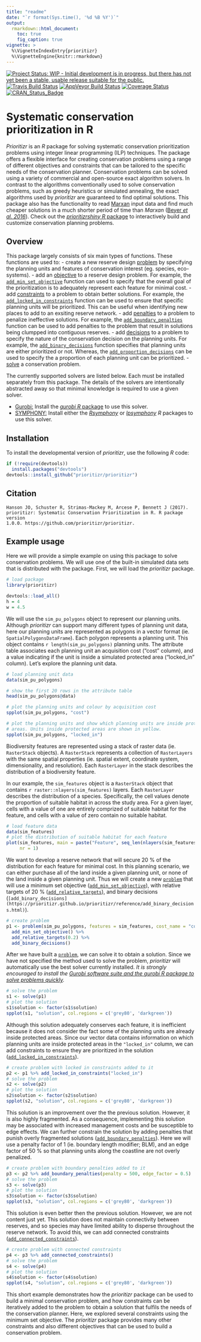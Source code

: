 ```yaml
---
title: "readme"
date: "`r format(Sys.time(), '%d %B %Y')`"
output:
  rmarkdown::html_document:
    toc: true
    fig_caption: true
vignette: >
  %\VignetteIndexEntry{prioritizr}
  %\VignetteEngine{knitr::rmarkdown}
---
```


[![Project Status: WIP - Initial development is in progress, but there has not yet been a stable, usable release suitable for the public.](http://www.repostatus.org/badges/latest/wip.svg)](http://www.repostatus.org/#wip)
[![Travis Build Status](https://img.shields.io/travis/prioritizr/prioritizr/master.svg?label=Mac%20OSX%20%26%20Linux)](https://travis-ci.org/prioritizr/prioritizr)
[![AppVeyor Build Status](https://img.shields.io/appveyor/ci/jeffreyhanson/prioritizr/master.svg?label=Windows)](https://ci.appveyor.com/project/jeffreyhanson/prioritizr)
[![Coverage Status](https://codecov.io/github/prioritizr/prioritizr/coverage.svg?branch=master)](https://codecov.io/github/prioritizr/prioritizr?branch=master)
[![CRAN_Status_Badge](http://www.r-pkg.org/badges/version/prioritizr)](https://CRAN.R-project.org/package=prioritizr)

# Systematic conservation prioritization in R

_Prioritizr_ is an _R_ package for solving systematic conservation prioritization problems using integer linear programming (ILP) techniques. The package offers a flexible interface for creating conservation problems using a range of different objectives and constraints that can be tailored to the specific needs of the conservation planner. Conservation problems can be solved using a variety of commercial and open-source exact algorithm solvers. In contrast to the algorithms conventionally used to solve conservation problems, such as greedy heuristics or simulated annealing, the exact algorithms used by _prioritizr_ are guaranteed to find optimal solutions. This package also has the functionality to read [Marxan](http://marxan.net/) input data and find much cheaper solutions in a much shorter period of time than _Marxan_ ([Beyer _et al. 2016_](http://marxan.net/downloads/papers/beyer_etal_2015.pdf)). Check out the [_prioritizrshiny_ _R_ package](https://github.com/prioritizr/prioritizrshiny) to interactively build and customize conservation planning problems.

## Overview

This package largely consists of six main types of functions. These functions are used to:
- create a new reserve design [problem](https://prioritizr.github.io/prioritizr/reference/problem.html) by specifying the planning units and features of conservation interest (eg. species, eco-systems).
- add an [objective](https://prioritizr.github.io/prioritizr/reference/objectives.html) to a reserve design problem. For example, the [`add_min_set_objective`](https://prioritizr.github.io/prioritizr/reference/add_min_set_objective.html) function can used to specify that the overall goal of the prioritization is to adequately represent each feature for minimal cost.
- add [constraints](https://prioritizr.github.io/prioritizr/reference/constraints.html) to a problem to obtain better solutions. For example, the [`add_locked_in_constraints`](https://prioritizr.github.io/prioritizr/reference/add_locked_in_constraints.html) function can be used to ensure that specific planning units will be prioritized. This can be useful when identifying new places to add to an exsiting reserve network.
- add [penalties](https://prioritizr.github.io/prioritizr/reference/penalties.html) to a problem to penalize ineffective solutions. For example, the [`add_boundary_penalties`](https://prioritizr.github.io/prioritizr/reference/add_boundary_penalties.html) function can be used to add penalties to the problem that result in solutions being clumpped into contiguous reserves.
- add [decisions](https://prioritizr.github.io/prioritizr/reference/decisions.html) to a problem to specify the nature of the conservation decision on the planning units. For example, the [`add_binary_decisions`](https://prioritizr.github.io/prioritizr/reference/add_binary_decisions.html) function specifies that planning units are either prioritized or not. Whereas,  the [`add_proportion_decisions`](https://prioritizr.github.io/prioritizr/reference/add_proportion_decisions.html) can be used to specify the a proportion of each
planning unit can be prioritized.
- [solve](https://prioritizr.github.io/prioritizr/reference/solve.html) a conservation problem.

The currently supported solvers are listed below. Each must be installed separately from this package. The details of the solvers are intentionally abstracted away so that minimal knowledge is required to use a given solver.

- [Gurobi:](http://gurobi.com) Install the [_gurobi_ _R_ package](http://www.gurobi.com/products/modeling-languages/r) to use this solver.
- [SYMPHONY:](https://projects.coin-or.org/SYMPHONY) Install either the [_Rsymphony_](https://CRAN.R-project.org/package=Rsymphony) or [_lpsymphony_](https://bioconductor.riken.jp/packages/3.3/bioc/html/lpsymphony.html) _R_ packages to use this solver.

## Installation

To install the developmental version of _prioritizr_, use the following _R_ code:

```r
if (!require(devtools))
  install.packages("devtools")
devtools::install_github("prioritizr/prioritizr")
```

## Citation

```
Hanson JO, Schuster R, Strimas-Mackey M, Arcese P, Bennett J (2017).
prioritizr: Systematic Conservation Prioritization in R. R package version
1.0.0. https://github.com/prioritizr/prioritizr.
```

## Example usage

Here we will provide a simple example on using this package to solve conservation problems. We will use one of the built-in simulated data sets that is distributed with the package. First, we will load the _prioritizr_ package.

```r
# load package
library(prioritizr)
```

```r
devtools::load_all()
h = 4
w = 4.5
```

We will use the `sim_pu_polygons` object to represent our planning units. Although _prioritizr_ can support many different types of planning unit data, here our planning units are represented as polygons in a vector format (ie. `SpatialPolygonsDataFrame`). Each polygon represents a planning unit. This object contains `r length(sim_pu_polygons)` planning units. The attribute table associates each planning unit an acquisition cost ("cost" column), and a value indicating if the unit is inside a simulated protected area ("locked_in" column). Let's explore the planning unit data.

```r
# load planning unit data
data(sim_pu_polygons)

# show the first 20 rows in the attribute table
head(sim_pu_polygons@data)

# plot the planning units and colour by acquisition cost
spplot(sim_pu_polygons, "cost")

# plot the planning units and show which planning units are inside protected
# areas. Units inside protected areas are shown in yellow.
spplot(sim_pu_polygons, "locked_in")
```

Biodiversity features are represented using a stack of raster data (ie. `RasterStack` objects). A `RasterStack` represents a collection of `RasterLayers` with the same spatial properties (ie. spatial extent, coordinate system, dimensionality, and resolution). Each `RasterLayer` in the stack describes the distribution of a biodiversity feature.

In our example, the `sim_features` object is a `RasterStack` object that contains `r raster::nlayers(sim_features)` layers. Each `RasterLayer` describes the distribution of a species. Specifically, the cell values denote the proportion of suitable habitat in across the study area. For a given layer, cells with a value of one are entirely comprized of suitable habitat for the feature, and cells with a value of zero contain no suitable habitat.

```r
# load feature data
data(sim_features)
# plot the distribution of suitable habitat for each feature
plot(sim_features, main = paste("Feature", seq_len(nlayers(sim_features))),
     nr = 1)
```

We want to develop a reserve network that will secure 20 % of the distribution for each feature for minimal cost. In this planning scenario, we can either purchase all of the land inside a given planning unit, or none of the land inside a given planning unit. Thus we will create a new [`problem`](https://prioritizr.github.io/prioritizr/reference/problem.html) that will use a minimum set objective ([`add_min_set_objective`](https://prioritizr.github.io/prioritizr/reference/add_min_set_objective.html)), with relative targets of 20 % ([`add_relative_targets`](https://prioritizr.github.io/prioritizr/reference/add_relative_targets.html)), and binary decisions (`[add_binary_decisions](https://prioritizr.github.io/prioritizr/reference/add_binary_decisions.html)`).

```r
# create problem
p1 <- problem(sim_pu_polygons, features = sim_features, cost_name = "cost") %>%
  add_min_set_objective() %>%
  add_relative_targets(0.2) %>%
  add_binary_decisions()
```

After we have built a [`problem`](https://prioritizr.github.io/prioritizr/reference/problem.html), we can solve it to obtain a solution. Since we have not specified the method used to solve the problem, _prioritizr_ will automatically use the best solver currently installed. *It is strongly encouraged to install the [Gurobi software suite and the _gurobi_ _R_ package to solve problems quickly](http://gurobi.com).*

```r
# solve the problem
s1 <- solve(p1)
# plot the solution
s1$solution <- factor(s1$solution)
spplot(s1, "solution", col.regions = c('grey80', 'darkgreen'))
```

Although this solution adequately conserves each feature, it is inefficient because it does not consider the fact some of the planning units are already inside protected areas. Since our vector data contains information on which planning units are inside protected areas in the `"locked_in"` column, we can add constraints to ensure they are prioritized in the solution ([`add_locked_in_constraints`](https://prioritizr.github.io/prioritizr/reference/add_locked_in_constraints.html)).

```r
# create problem with locked in constraints added to it
p2 <- p1 %>% add_locked_in_constraints("locked_in")
# solve the problem
s2 <- solve(p2)
# plot the solution
s2$solution <- factor(s2$solution)
spplot(s2, "solution", col.regions = c('grey80', 'darkgreen'))
```

This solution is an improvement over the the previous solution. However, it is also highly fragmented. As a consequence, implementing this solution may be associated with increased management costs and be susceptible to edge effects. We can further constrain the solution by adding penalties that punish overly fragmented solutions ([`add_boundary_penalties`](https://prioritizr.github.io/prioritizr/reference/add_boundary_penalties.html)). Here we will use a penalty factor of 1 (ie. boundary length modifier; BLM), and an edge factor of 50 % so that planning units along the coastline are not overly penalized.

```r
# create problem with boundary penalties added to it
p3 <- p2 %>% add_boundary_penalties(penalty = 500, edge_factor = 0.5)
# solve the problem
s3 <- solve(p3)
# plot the solution
s3$solution <- factor(s3$solution)
spplot(s3, "solution", col.regions = c('grey80', 'darkgreen'))
```

This solution is even better then the previous solution. However, we are not content just yet. This solution does not maintain connectivity between reserves, and so species may have limited ability to disperse throughout the reserve network. To avoid this, we can add connected constraints ([`add_connected_constraints`](https://prioritizr.github.io/prioritizr/reference/add_connected_constraints.html)).

```r
# create problem with connected constraints
p4 <- p3 %>% add_connected_constraints()
# solve the problem
s4 <- solve(p4)
# plot the solution
s4$solution <- factor(s4$solution)
spplot(s4, "solution", col.regions = c('grey80', 'darkgreen'))
```

This short example demonstrates how the _prioritizr_ package can be used to build a minimal conservation problem, and how constraints can be iteratively added to the problem to obtain a solution that fulfils the needs of the conservation planner. Here, we explored several constraints using the minimum set objective. The _prioritizr_ package provides many other constraints and also different objectives that can be used to build a conservation problem.
